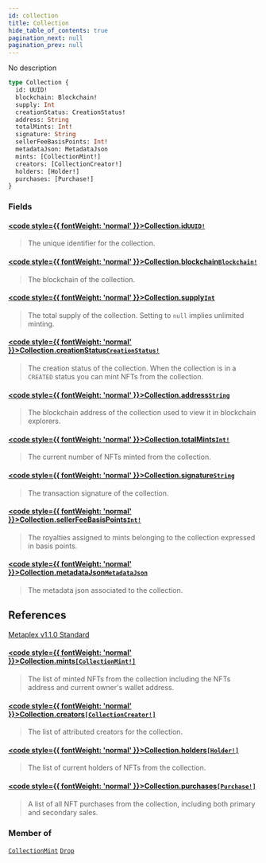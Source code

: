 ```yaml
---
id: collection
title: Collection
hide_table_of_contents: true
pagination_next: null
pagination_prev: null
---
```








No description

```graphql
type Collection {
  id: UUID!
  blockchain: Blockchain!
  supply: Int
  creationStatus: CreationStatus!
  address: String
  totalMints: Int!
  signature: String
  sellerFeeBasisPoints: Int!
  metadataJson: MetadataJson
  mints: [CollectionMint!]
  creators: [CollectionCreator!]
  holders: [Holder!]
  purchases: [Purchase!]
}
```


### Fields

#### [<code style={{ fontWeight: 'normal' }}>Collection.<b>id</b></code>](#)<Bullet />[`UUID!`](/api/scalars/uuid) <Badge class="secondary" text="non-null"/> <Badge class="secondary" text="scalar"/>
> The unique identifier for the collection.
> 

#### [<code style={{ fontWeight: 'normal' }}>Collection.<b>blockchain</b></code>](#)<Bullet />[`Blockchain!`](/api/enums/blockchain) <Badge class="secondary" text="non-null"/> <Badge class="secondary" text="enum"/>
> The blockchain of the collection.
> 

#### [<code style={{ fontWeight: 'normal' }}>Collection.<b>supply</b></code>](#)<Bullet />[`Int`](/api/scalars/int) <Badge class="secondary" text="scalar"/>
> The total supply of the collection. Setting to `null` implies unlimited minting.
> 

#### [<code style={{ fontWeight: 'normal' }}>Collection.<b>creationStatus</b></code>](#)<Bullet />[`CreationStatus!`](/api/enums/creation-status) <Badge class="secondary" text="non-null"/> <Badge class="secondary" text="enum"/>
> The creation status of the collection. When the collection is in a `CREATED` status you can mint NFTs from the collection.
> 

#### [<code style={{ fontWeight: 'normal' }}>Collection.<b>address</b></code>](#)<Bullet />[`String`](/api/scalars/string) <Badge class="secondary" text="scalar"/>
> The blockchain address of the collection used to view it in blockchain explorers.
> 

#### [<code style={{ fontWeight: 'normal' }}>Collection.<b>totalMints</b></code>](#)<Bullet />[`Int!`](/api/scalars/int) <Badge class="secondary" text="non-null"/> <Badge class="secondary" text="scalar"/>
> The current number of NFTs minted from the collection.
> 

#### [<code style={{ fontWeight: 'normal' }}>Collection.<b>signature</b></code>](#)<Bullet />[`String`](/api/scalars/string) <Badge class="secondary" text="scalar"/>
> The transaction signature of the collection.
> 

#### [<code style={{ fontWeight: 'normal' }}>Collection.<b>sellerFeeBasisPoints</b></code>](#)<Bullet />[`Int!`](/api/scalars/int) <Badge class="secondary" text="non-null"/> <Badge class="secondary" text="scalar"/>
> The royalties assigned to mints belonging to the collection expressed in basis points.
> 

#### [<code style={{ fontWeight: 'normal' }}>Collection.<b>metadataJson</b></code>](#)<Bullet />[`MetadataJson`](/api/objects/metadata-json) <Badge class="secondary" text="object"/>
> The metadata json associated to the collection.
## References
[Metaplex v1.1.0 Standard](https://docs.metaplex.com/programs/token-metadata/token-standard)
> 

#### [<code style={{ fontWeight: 'normal' }}>Collection.<b>mints</b></code>](#)<Bullet />[`[CollectionMint!]`](/api/objects/collection-mint) <Badge class="secondary" text="list"/> <Badge class="secondary" text="object"/>
> The list of minted NFTs from the collection including the NFTs address and current owner's wallet address.
> 

#### [<code style={{ fontWeight: 'normal' }}>Collection.<b>creators</b></code>](#)<Bullet />[`[CollectionCreator!]`](/api/objects/collection-creator) <Badge class="secondary" text="list"/> <Badge class="secondary" text="object"/>
> The list of attributed creators for the collection.
> 

#### [<code style={{ fontWeight: 'normal' }}>Collection.<b>holders</b></code>](#)<Bullet />[`[Holder!]`](/api/objects/holder) <Badge class="secondary" text="list"/> <Badge class="secondary" text="object"/>
> The list of current holders of NFTs from the collection.
> 

#### [<code style={{ fontWeight: 'normal' }}>Collection.<b>purchases</b></code>](#)<Bullet />[`[Purchase!]`](/api/objects/purchase) <Badge class="secondary" text="list"/> <Badge class="secondary" text="object"/>
> A list of all NFT purchases from the collection, including both primary and secondary sales.
> 



### Member of

[`CollectionMint`](/api/objects/collection-mint)  <Badge class="secondary" text="object"/><Bullet />[`Drop`](/api/objects/drop)  <Badge class="secondary" text="object"/>



